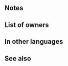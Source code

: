 {{Weapon Infobox
|tagid=SID_ローローの斧
|weaponType=Axe
|weaponName=Legion's Axe
|might=10
|range=1
|effect=After combat, if unit attacked, converts bonuses on foe into penalties through its next action.
|cost=200
|exclusive=0
|statModifiers=0,10,0,0,0
|next=Legion's Axe+
|promotionRarity=5
|promotionTier=1
|required=Steel Axe
|properties=
}}
==Notes==
{{IfUnitAttacked}}
{{Panic}}
==List of owners==
{{Skill Hero List}}
==In other languages==
{{OtherLanguages
|japanese=ローローの斧
|german=Legions Axt
|spanishEU=Hacha Legion
|spanishLA=Hacha Legion
|french=Hache Legion
|italian=Ascia di Legion
|chineseTW=羅羅之斧
|portuguese=Machado legião
}}
==See also==
{{See also skills|cond=Description LIKE '%if unit attacked%into penalties through%'|columns=3}}
{{Weapons Navbox}}